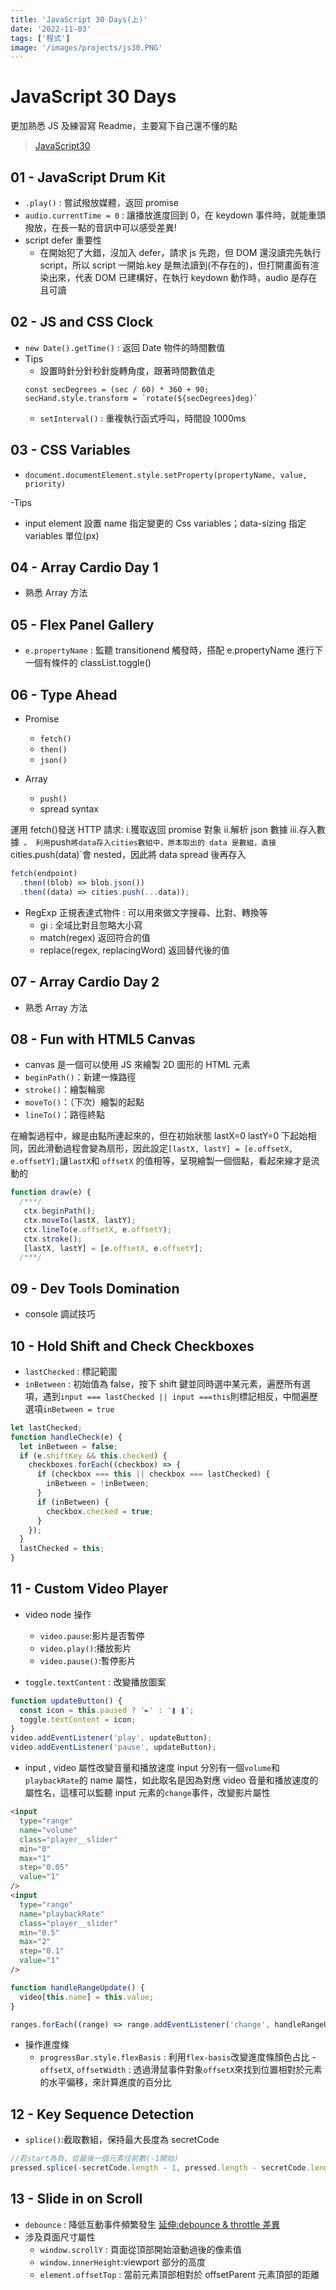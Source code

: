```yaml
---
title: 'JavaScript 30 Days(上)'
date: '2022-11-03'
tags: ['程式']
image: '/images/projects/js30.PNG'
---
```


# JavaScript 30 Days

更加熟悉 JS 及練習寫 Readme，主要寫下自己還不懂的點

> [JavaScript30](https://javascript30.com/)

## 01 - JavaScript Drum Kit

- `.play()` : 嘗試撥放媒體，返回 promise
- `audio.currentTime = 0` : 讓播放進度回到 0，在 keydown 事件時，就能重頭撥放，在長一點的音訊中可以感受差異!
- script defer 重要性
  - 在開始犯了大錯，沒加入 defer，請求 js 先跑，但 DOM 還沒讀完先執行 script，所以 script 一開始.key 是無法讀到(不存在的)，但打開畫面有渲染出來，代表 DOM 已建構好，在執行 keydown 動作時，audio 是存在且可讀

## 02 - JS and CSS Clock

- `new Date().getTime()` : 返回 Date 物件的時間數值
- Tips
  - 設置時針分針秒針旋轉角度，跟著時間數值走
  ```javasript
  const secDegrees = (sec / 60) * 360 + 90;
  secHand.style.transform = `rotate(${secDegrees}deg)`
  ```
  - `setInterval()` : 重複執行函式呼叫，時間設 1000ms

## 03 - CSS Variables

- `document.documentElement.style.setProperty(propertyName, value, priority)`

-Tips

- input element 設置 name 指定變更的 Css variables；data-sizing 指定 variables 單位(px)

## 04 - Array Cardio Day 1

- 熟悉 Array 方法

## 05 - Flex Panel Gallery

- `e.propertyName` : 監聽 transitionend 觸發時，搭配 e.propertyName 進行下一個有條件的 classList.toggle()

## 06 - Type Ahead

- Promise

  - `fetch()`
  - `then()`
  - `json()`

- Array

  - `push()`
  - spread syntax

運用 fetch()發送 HTTP 請求: i.獲取返回 promise 對象 ii.解析 json 數據 iii.存入數據` 。 利用`push`將data存入cities數組中，原本取出的 data 是數組，直接`cities.push(data)`會 nested，因此將 data spread 後再存入

```javascript
fetch(endpoint)
  .then((blob) => blob.json())
  .then((data) => cities.push(...data));
```

- RegExp 正規表達式物件 : 可以用來做文字搜尋、比對、轉換等
  - gi : 全域比對且忽略大小寫
  - match(regex) 返回符合的值
  - replace(regex, replacingWord) 返回替代後的值

## 07 - Array Cardio Day 2

- 熟悉 Array 方法

## 08 - Fun with HTML5 Canvas

- canvas 是一個可以使用 JS 來繪製 2D 圖形的 HTML 元素
- `beginPath()`：新建一條路徑
- `stroke()`：繪製輪廓
- `moveTo()`：（下次）繪製的起點
- `lineTo()`：路徑終點

在繪製過程中，線是由點所連起來的，但在初始狀態 lastX=0 lastY=0 下起始相同，因此滑動過程會變為扇形，因此設定`[lastX, lastY] = [e.offsetX, e.offsetY];`讓`lastX`和 `offsetX` 的值相等，呈現繪製一個個點，看起來線才是流動的

```javascript
function draw(e) {
  /***/
   ctx.beginPath();
   ctx.moveTo(lastX, lastY);
   ctx.lineTo(e.offsetX, e.offsetY);
   ctx.stroke();
   [lastX, lastY] = [e.offsetX, e.offsetY];
  /***/
```

## 09 - Dev Tools Domination

- console 調試技巧

## 10 - Hold Shift and Check Checkboxes

- `lastChecked` : 標記範圍
- `inBetween` : 初始值為 false，按下 shift 鍵並同時選中某元素，遍歷所有選項，遇到`input === lastChecked || input ===this`則標記相反，中間遍歷選項`inBetween = true`

```javascript
let lastChecked;
function handleCheck(e) {
  let inBetween = false;
  if (e.shiftKey && this.checked) {
    checkboxes.forEach((checkbox) => {
      if (checkbox === this || checkbox === lastChecked) {
        inBetween = !inBetween;
      }
      if (inBetween) {
        checkbox.checked = true;
      }
    });
  }
  lastChecked = this;
}
```

## 11 - Custom Video Player

- video node 操作

  - `video.pause`:影片是否暫停
  - `video.play()`:播放影片
  - `video.pause()`:暫停影片

- `toggle.textContent` : 改變播放圖案

```javascript
function updateButton() {
  const icon = this.paused ? '►' : '❚ ❚';
  toggle.textContent = icon;
}
video.addEventListener('play', updateButton);
video.addEventListener('pause', updateButton);
```

- input , video 屬性改變音量和播放速度
  input 分別有一個`volume`和`playbackRate`的 name 屬性，如此取名是因為對應 video 音量和播放速度的屬性名，這樣可以監聽 input 元素的`change`事件，改變影片屬性

```html
<input
  type="range"
  name="volume"
  class="player__slider"
  min="0"
  max="1"
  step="0.05"
  value="1"
/>
<input
  type="range"
  name="playbackRate"
  class="player__slider"
  min="0.5"
  max="2"
  step="0.1"
  value="1"
/>
```

```javascript
function handleRangeUpdate() {
  video[this.name] = this.value;
}

ranges.forEach((range) => range.addEventListener('change', handleRangeUpdate));
```

- 操作進度條
  - `progressBar.style.flexBasis` : 利用`flex-basis`改變進度條顏色占比 -`offsetX`, `offsetWidth` : 透過滑鼠事件對象`offsetX`來找到位置相對於元素的水平偏移，來計算進度的百分比

## 12 - Key Sequence Detection

- `splice()`:截取數組，保持最大長度為 secretCode

```javascript
//若start為負，從最後一個元素往前數(-1開始)
pressed.splice(-secretCode.length - 1, pressed.length - secretCode.length);
```

## 13 - Slide in on Scroll

- `debounce` : 降低互動事件頻繁發生 [延伸:debounce & throttle 差異](https://ithelp.ithome.com.tw/articles/10222749)
- 涉及頁面尺寸屬性
  - `window.scrollY` : 頁面從頂部開始滾動過後的像素值
  - `window.innerHeight`:viewport 部分的高度
  - `element.offsetTop` : 當前元素頂部相對於 offsetParent 元素頂部的距離
